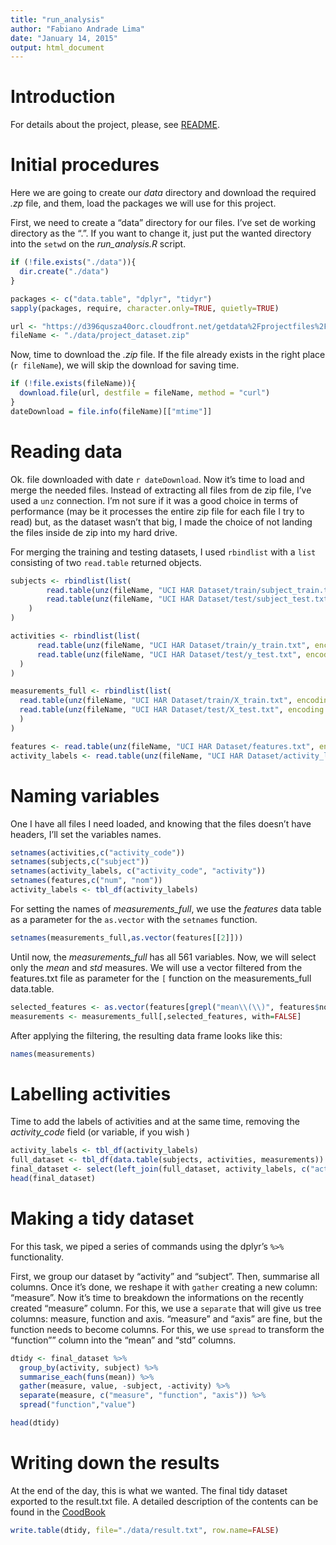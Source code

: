 ```yaml
---
title: "run_analysis"
author: "Fabiano Andrade Lima"
date: "January 14, 2015"
output: html_document
---
```

# Introduction 

For details about the project, please, see [README](./README.md).

# Initial procedures

Here we are going to create our *data* directory and download the required *.zp* file, and them, load the packages we will use for this project.

First, we need to create a "data" directory for our files. I've set de working directory as the ".". If you want to change it, just put the wanted directory into the `setwd` on the *run_analysis.R* script.

```r
if (!file.exists("./data")){
  dir.create("./data")
}

packages <- c("data.table", "dplyr", "tidyr")
sapply(packages, require, character.only=TRUE, quietly=TRUE)

url <- "https://d396qusza40orc.cloudfront.net/getdata%2Fprojectfiles%2FUCI%20HAR%20Dataset.zip"
fileName <- "./data/project_dataset.zip"
```


Now, time to download the *.zip* file. If the file already exists in the right place (`r fileName`), we will skip the download for saving time.

```r
if (!file.exists(fileName)){
  download.file(url, destfile = fileName, method = "curl")
}
dateDownload = file.info(fileName)[["mtime"]]
```

# Reading data

Ok. file downloaded with date `r dateDownload`. Now it's time to load and merge the needed files. Instead of extracting all files from de zip file, I've used a `unz` connection. I'm not sure if it was a good choice in terms of performance (may be it processes the entire zip file for each file I try to read) but, as the dataset wasn't that big, I made the choice of not landing the files inside de zip into my hard drive.

For merging the training and testing datasets, I used `rbindlist` with a `list` consisting of two `read.table` returned objects.

```r
subjects <- rbindlist(list(
        read.table(unz(fileName, "UCI HAR Dataset/train/subject_train.txt", encoding = getOption("encoding"))),
        read.table(unz(fileName, "UCI HAR Dataset/test/subject_test.txt", encoding = getOption("encoding")))
    )
)

activities <- rbindlist(list(
      read.table(unz(fileName, "UCI HAR Dataset/train/y_train.txt", encoding = getOption("encoding"))),
      read.table(unz(fileName, "UCI HAR Dataset/test/y_test.txt", encoding = getOption("encoding")))
  )
)

measurements_full <- rbindlist(list(
  read.table(unz(fileName, "UCI HAR Dataset/train/X_train.txt", encoding = getOption("encoding"))),
  read.table(unz(fileName, "UCI HAR Dataset/test/X_test.txt", encoding = getOption("encoding")))
  )
)

features <- read.table(unz(fileName, "UCI HAR Dataset/features.txt", encoding = getOption("encoding")))
activity_labels <- read.table(unz(fileName, "UCI HAR Dataset/activity_labels.txt", encoding = getOption("encoding")))
```

# Naming variables

One I have all files I need loaded, and knowing that the files doesn't have headers,  I'll set the variables names.

```r
setnames(activities,c("activity_code")) 
setnames(subjects,c("subject")) 
setnames(activity_labels, c("activity_code", "activity"))
setnames(features,c("num", "nom"))
activity_labels <- tbl_df(activity_labels)
```

For setting the names of *measurements_full*, we use the *features* data table as a parameter for the `as.vector` with the `setnames` function.

```r
setnames(measurements_full,as.vector(features[[2]]))
```

Until now, the *measurements_full* has all 561 variables. Now, we will select only the *mean* and *std* measures. We will use a vector filtered from the features.txt file as parameter for the `[` function on the measurements_full data.table.

```r
selected_features <- as.vector(features[grepl("mean\\(\\)", features$nom) | grepl("std\\(\\)", features$nom),][[2]])
measurements <- measurements_full[,selected_features, with=FALSE]
```

After applying the filtering, the resulting data frame looks like this:

```r
names(measurements)
```

# Labelling activities

Time to add the labels of activities and at the same time, removing the *activity_code* field (or variable, if you wish )

```r
activity_labels <- tbl_df(activity_labels)
full_dataset <- tbl_df(data.table(subjects, activities, measurements))
final_dataset <- select(left_join(full_dataset, activity_labels, c("activity_code"), copy=TRUE),-(activity_code))
head(final_dataset)
```

# Making a tidy dataset

For this task, we piped a series of commands using the dplyr's `%>%` functionality.

First, we group our dataset by "activity" and "subject". Then, summarise all columns. Once it's done, we reshape it with `gather` creating a new column: "measure". Now it's time to breakdown the informations on the recently created "measure" column. For this, we use a `separate` that will give us tree columns: measure, function and axis. "measure" and "axis" are fine, but the function needs to become columns. For this, we use `spread` to transform the "function"" column into the "mean" and "std" columns.

```r
dtidy <- final_dataset %>%
  group_by(activity, subject) %>%
  summarise_each(funs(mean)) %>%
  gather(measure, value, -subject, -activity) %>%
  separate(measure, c("measure", "function", "axis")) %>%
  spread("function","value")

head(dtidy)
```

# Writing down the results

At the end of the day, this is what we wanted. The final tidy dataset exported to the result.txt file. A detailed description of the contents can be found in the [CoodBook](./CodeBook.md)

```r
write.table(dtidy, file="./data/result.txt", row.name=FALSE)
```


